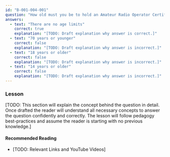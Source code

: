 ```yaml
---
id: "B-001-004-001"
question: "How old must you be to hold an Amateur Radio Operator Certificate with Basic Qualification?"
answers:
  - text: "There are no age limits"
    correct: true
    explanation: "[TODO: Draft explanation why answer is correct.]"
  - text: "70 years or younger"
    correct: false
    explanation: "[TODO: Draft explanation why answer is incorrect.]"
  - text: "18 years or older"
    correct: false
    explanation: "[TODO: Draft explanation why answer is incorrect.]"
  - text: "14 years or older"
    correct: false
    explanation: "[TODO: Draft explanation why answer is incorrect.]"
---
```


### Lesson

[TODO: This section will explain the concept behind the question in detail. Once drafted the reader will understand all necessary concepts to answer the question confidently and correctly. The lesson will follow pedagogy best-practices and assume the reader is starting with no previous knowledge.]

#### Recommended Reading

- [TODO: Relevant Links and YouTube Videos]
